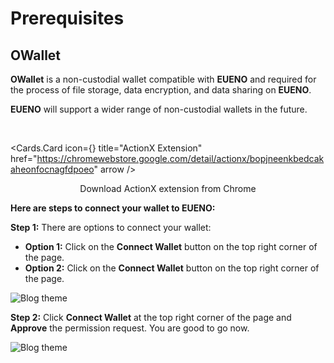 
# Prerequisites

## OWallet

**OWallet** is a non-custodial wallet compatible with **EUENO** and required for the process of file storage, data encryption, and data sharing on **EUENO**.

**EUENO** will support a wider range of non-custodial wallets in the future.

<br/>

<Cards.Card
  icon={<ChromeStoreIcon/>}
  title="ActionX Extension"
  href="https://chromewebstore.google.com/detail/actionx/bopjneenkbedcakaheonfocnagfdpoeo"
  arrow
/>

<p align="center">Download ActionX extension from Chrome</p>

**Here are steps to connect your wallet to EUENO:**

**Step 1:** There are options to connect your wallet:

- **Option 1:** Click on the **Connect Wallet** button on the top right corner of the page.
- **Option 2:** Click on the **Connect Wallet** button on the top right corner of the page.

![Blog theme](https://docs.eueno.io/~gitbook/image?url=https%3A%2F%2F3701722239-files.gitbook.io%2F%7E%2Ffiles%2Fv0%2Fb%2Fgitbook-x-prod.appspot.com%2Fo%2Fspaces%252FQRsOb8nybzYU151xljhX%252Fuploads%252FIHncIwvIU56idQVMbXMf%252FScreen%2520Shot%25202022-11-25%2520at%252014.13.30.png%3Falt%3Dmedia%26token%3D1ab8f0e7-7109-4ad7-b7f3-6797ca7ec625&width=768&dpr=4&quality=100&sign=2050fe53&sv=1)


**Step 2:** Click **Connect Wallet** at the top right corner of the page and **Approve** the permission request. You are good to go now.

![Blog theme](https://docs.eueno.io/~gitbook/image?url=https%3A%2F%2F3701722239-files.gitbook.io%2F%7E%2Ffiles%2Fv0%2Fb%2Fgitbook-x-prod.appspot.com%2Fo%2Fspaces%252FQRsOb8nybzYU151xljhX%252Fuploads%252FIHncIwvIU56idQVMbXMf%252FScreen%2520Shot%25202022-11-25%2520at%252014.13.30.png%3Falt%3Dmedia%26token%3D1ab8f0e7-7109-4ad7-b7f3-6797ca7ec625&width=768&dpr=4&quality=100&sign=2050fe53&sv=1)

